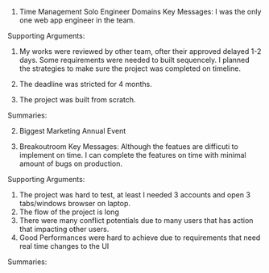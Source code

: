 1. Time Management Solo Engineer Domains
Key Messages: I was the only one web app engineer in the team. 


Supporting Arguments:
1. My works were reviewed by other team, ofter their approved delayed 1-2 days. 
Some requirements were needed to built sequencely.
I planned the strategies to make sure the project was completed on timeline.

2. The deadline was stricted for 4 months.
3. The project was built from scratch.

Summaries:

2. Biggest Marketing Annual Event


3. Breakoutroom
Key Messages: Although the featues are difficuti to implement on time. 
I can complete the features on time with minimal amount of bugs on production.

Supporting Arguments:
1. The project was hard to test, at least I needed 3 accounts and open 3 tabs/windows browser on laptop.
2. The flow of the project is long
3. There were many conflict potentials due to many users that has action that impacting other users.
4. Good Performances were hard to achieve due to requirements that need real time changes to the UI 

Summaries:
